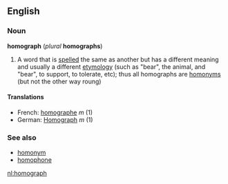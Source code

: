 {{wikipedia}}
==English==
===Noun===
'''homograph''' (''plural'' '''homographs''')

#A word that is [[spell]]ed the same as another but has a different meaning and usually a different [[etymology]] (such as "bear", the animal, and "bear", to support, to tolerate, etc); thus all homographs are [[homonym]]s (but not the other way roung)

====Translations====
*French: [[homographe]] ''m'' (1)
*German: [[Homograph]] ''m'' (1)
===See also===
*[[homonym]]
*[[homophone]]

[[nl:homograph]]